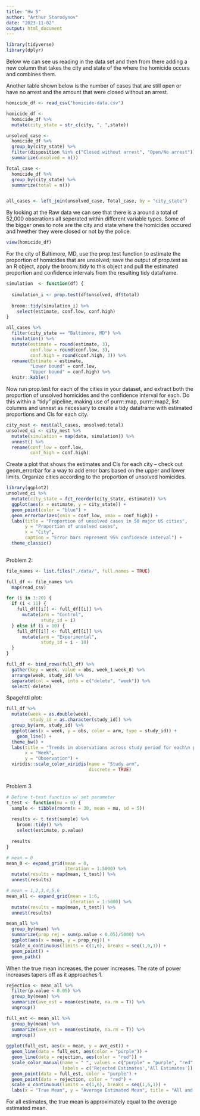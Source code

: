```yaml
---
title: "Hw 5"
author: "Arthur Starodynov"
date: "2023-11-02"
output: html_document
---
```


```r
library(tidyverse)
library(dplyr)

```

Below we can see us reading in the data set and then from there adding a new column that takes the city and state of the where the homicide occurs and combines them. 

Another table shown below is the number of cases that are still open or have no arrest and the amount that were closed without an arrest.


```r
homicide_df <- read_csv("homicide-data.csv")

homicide_df <-
  homicide_df %>%
  mutate(city_state = str_c(city, ", ",state)) 

unsolved_case <- 
  homicide_df %>%
  group_by(city_state) %>%
  filter(disposition %in% c("Closed without arrest", "Open/No arrest")) %>%
  summarize(unsolved = n())

Total_case <-
  homicide_df %>%
  group_by(city_state) %>%
  summarize(total = n())


all_cases <- left_join(unsolved_case, Total_case, by = "city_state")
```


By looking at the Raw data we can see that there is a around a total of 52,000 obserations all seperated within different variable types. Some of the bigger ones to note are the city and state where the homicides occured and hwether they were closed or not by the police.


```r
view(homicide_df)
```


For the city of Baltimore, MD, use the prop.test function to estimate the proportion of homicides that are unsolved; save the output of prop.test as an R object, apply the broom::tidy to this object and pull the estimated proportion and confidence intervals from the resulting tidy dataframe.


```r
simulation  <- function(df) {
  
  simulation_i <- prop.test(df$unsolved, df$total)
  
  broom::tidy(simulation_i) %>% 
    select(estimate, conf.low, conf.high)
}
```


```r
all_cases %>% 
  filter(city_state == "Baltimore, MD") %>% 
  simulation() %>% 
  mutate(estimate = round(estimate, 3), 
         conf.low = round(conf.low, 3), 
         conf.high = round(conf.high, 3)) %>% 
  rename(Estimate = estimate, 
         "Lower bound" = conf.low, 
         "Upper bound" = conf.high) %>% 
  knitr::kable()

```      


Now run prop.test for each of the cities in your dataset, and extract both the proportion of unsolved homicides and the confidence interval for each. Do this within a “tidy” pipeline, making use of purrr::map, purrr::map2, list columns and unnest as necessary to create a tidy dataframe with estimated proportions and CIs for each city.

```r
city_nest <- nest(all_cases, unsolved:total)
unsolved_ci <- city_nest %>% 
  mutate(simulation = map(data, simulation)) %>% 
  unnest() %>% 
  rename(conf_low = conf.low, 
         conf_high = conf.high)
```


Create a plot that shows the estimates and CIs for each city – check out geom_errorbar for a way to add error bars based on the upper and lower limits. Organize cities according to the proportion of unsolved homicides.


```r
library(ggplot2)
unsolved_ci %>%
  mutate(city_state = fct_reorder(city_state, estimate)) %>% 
  ggplot(aes(x = estimate, y = city_state)) + 
  geom_point(color = "blue") + 
  geom_errorbar(aes(xmin = conf_low, xmax = conf_high)) + 
  labs(title = "Proportion of unsolved cases in 50 major US cities", 
       y = "Proportion of unsolved cases", 
       x = "City", 
       caption = "Error bars represent 95% confidence interval") + 
  theme_classic() 
  


```




Problem 2: 


```r
file_names <- list.files("./data/", full.names = TRUE)

full_df <- file_names %>% 
  map(read_csv) 

for (i in 1:20) {
  if (i < 11) {
    full_df[[i]] <- full_df[[i]] %>% 
      mutate(arm = "Control", 
             study_id = i)
  } else if (i > 10) {
    full_df[[i]] <- full_df[[i]] %>% 
      mutate(arm = "Experimental", 
             study_id = i - 10)
  }
}

full_df <- bind_rows(full_df) %>% 
  gather(key = week, value = obs, week_1:week_8) %>% 
  arrange(week, study_id) %>% 
  separate(col = week, into = c("delete", "week")) %>% 
  select(-delete)

```

Spagehtti plot:

``` r
full_df %>% 
  mutate(week = as.double(week), 
         study_id = as.character(study_id)) %>% 
  group_by(arm, study_id) %>% 
  ggplot(aes(x = week, y = obs, color = arm, type = study_id)) + 
    geom_line() + 
  theme_bw() + 
  labs(title = "Trends in observations across study period for each\n participant stratified by study arm",
       x = "Week", 
       y = "Observation") + 
  viridis::scale_color_viridis(name = "Study arm",
                               discrete = TRUE) 



```

Problem 3

```r
# Define t-test function w/ set parameter
t_test <- function(mu = 0) {
  sample <- tibble(rnorm(n = 30, mean = mu, sd = 5))
  
  results <- t.test(sample) %>% 
    broom::tidy() %>% 
    select(estimate, p.value)
  
  results
}

# mean = 0
mean_0 <- expand_grid(mean = 0, 
                      iteration = 1:5000) %>% 
  mutate(results = map(mean, t_test)) %>% 
  unnest(results)

# mean = 1,2,3,4,5,6
mean_all <- expand_grid(mean = 1:6, 
                        iteration = 1:5000) %>% 
  mutate(results = map(mean, t_test)) %>% 
  unnest(results)
```


```r
mean_all %>%
  group_by(mean) %>% 
  summarize(prop_rej = sum(p.value < 0.05)/5000) %>% 
  ggplot(aes(x = mean, y = prop_rej)) +
  scale_x_continuous(limits = c(1,6), breaks = seq(1,6,1)) + 
  geom_point() + 
  geom_path() 
```

When the true mean increases, the power increases. The rate of power increases tapers off as it approaches 1.

```r
rejection <- mean_all %>% 
  filter(p.value < 0.05) %>% 
  group_by(mean) %>% 
  summarize(ave_est = mean(estimate, na.rm = T)) %>% 
  ungroup()

full_est <- mean_all %>% 
  group_by(mean) %>% 
  summarize(ave_est = mean(estimate, na.rm = T)) %>% 
  ungroup()
  
ggplot(full_est, aes(x = mean, y = ave_est)) +
  geom_line(data = full_est, aes(color = "purple")) +
  geom_line(data = rejection, aes(color = "red")) +
  scale_color_manual(name = " ", values = c("purple" = "purple", "red" = "red"),
                     labels = c('Rejected Estimates','All Estimates')) +
  geom_point(data = full_est, color = "purple") +
  geom_point(data = rejection, color = "red") +
  scale_x_continuous(limits = c(1,6), breaks = seq(1,6,1)) +
  labs(x = "True Mean", y = "Average Estimated Mean", title = "All and Rejected Mean Estimates")
```

For all estimates, the true mean is approximately equal to the average estimated mean. 
